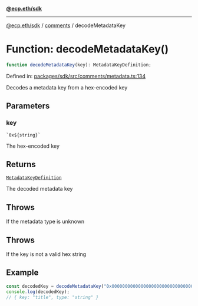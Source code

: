 [**@ecp.eth/sdk**](../../index.mdx)

***

[@ecp.eth/sdk](/sdk-reference/index.mdx) / [comments](/sdk-reference/comments/index.mdx) / decodeMetadataKey

# Function: decodeMetadataKey()

```ts
function decodeMetadataKey(key): MetadataKeyDefinition;
```

Defined in: [packages/sdk/src/comments/metadata.ts:134](https://github.com/ecp-eth/comments-monorepo/blob/main/packages/sdk/src/comments/metadata.ts#L134)

Decodes a metadata key from a hex-encoded key

## Parameters

### key

`` `0x${string}` ``

The hex-encoded key

## Returns

[`MetadataKeyDefinition`](/sdk-reference/comments/type-aliases/MetadataKeyDefinition.mdx)

The decoded metadata key

## Throws

If the metadata type is unknown

## Throws

If the key is not a valid hex string

## Example

```ts
const decodedKey = decodeMetadataKey("0x0000000000000000000000000000000000000000737472696e67207469746c65");
console.log(decodedKey);
// { key: "title", type: "string" }
```

